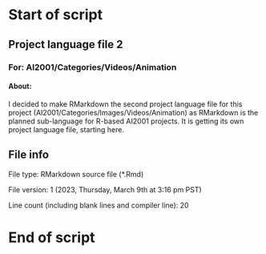# Start of script

## Project language file 2

### For: AI2001/Categories/Videos/Animation

#### About:

I decided to make RMarkdown the second project language file for this project (AI2001/Categories/Images/Videos/Animation) as RMarkdown is the planned sub-language for R-based AI2001 projects. It is getting its own project language file, starting here.

## File info

File type: RMarkdown source file (*.Rmd)

File version: 1 (2023, Thursday, March 9th at 3:16 pm PST)

Line count (including blank lines and compiler line): 20

# End of script
